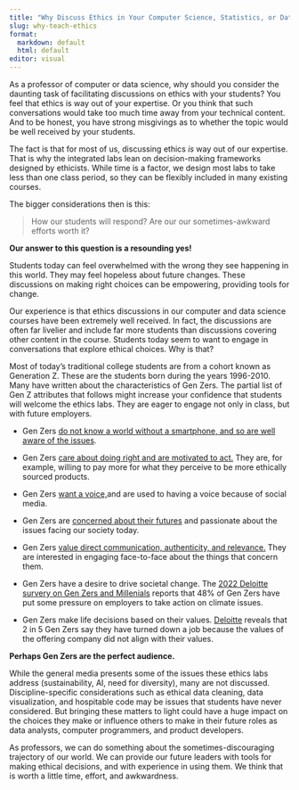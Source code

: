 ```yaml
---
title: "Why Discuss Ethics in Your Computer Science, Statistics, or Data Science Course?"
slug: why-teach-ethics
format: 
  markdown: default
  html: default
editor: visual
---
```


As a professor of
computer or data science, why should you consider the daunting task of
facilitating discussions on ethics with your students? You feel that ethics is
way out of your expertise. Or you think that such conversations would take too
much time away from your technical content. And to be honest, you have strong
misgivings as to whether the topic would be well received by your students.

The fact is that for
most of us, discussing ethics *is* way out of our
expertise. That is why the integrated labs lean on decision-making
frameworks designed by ethicists. While time is a factor, we design most labs
to take less than one class period, so they can be flexibly included in
many existing courses. 

The bigger considerations then is this:

> How our students will respond? Are our our sometimes-awkward efforts worth it? 

**Our answer to this question is a resounding yes!**

Students today can feel overwhelmed with the wrong they see
happening in this world. They may feel hopeless about future changes. These
discussions on making right choices can be empowering, providing tools for
change.

Our experience is that
ethics discussions in our computer and data science courses have been extremely
well received. In fact, the discussions are often far livelier and include far
more students than discussions covering other content in the course. Students
today seem to want to engage in conversations that explore ethical choices. Why
is that?

Most of today's
traditional college students are from a cohort known as Generation Z. These are
the students born during the years 1996-2010. Many have written about the
characteristics of Gen Zers. The partial list of Gen Z attributes that follows
might increase your confidence that students will welcome the ethics labs. They
are eager to engage not only in class, but with future employers.

-   Gen Zers [do not know a world without a smartphone, and so are well
    aware of the issues](https://www.pewresearch.org/social-trends/2020/05/14/on-the-cusp-of-adulthood-and-facing-an-uncertain-future-what-we-know-about-gen-z-so-far-2/).

-   Gen Zers [care about doing right and are motivated to
    act.](https://www2.deloitte.com/global/en/pages/about-deloitte/articles/genzmillennialsurvey.html) They are, for example,
    willing to pay more for what they perceive to be more ethically sourced
    products.

-   Gen Zers [want a voice,](https://www.shrm.org/hr-today/news/hr-magazine/1118/pages/a-16-year-old-explains-10-things-you-need-to-know-about-generation-z.aspx)and are used to having a voice because of social media.

-   Gen Zers are [concerned about their futures](https://www.shrm.org/hr-today/news/hr-magazine/1118/pages/a-16-year-old-explains-10-things-you-need-to-know-about-generation-z.aspx) and passionate about the issues facing our society today.

-   Gen Zers [value direct communication, authenticity, and
    relevance.](https://news.stanford.edu/2022/01/03/know-gen-z) They
    are interested in engaging face-to-face about the things that concern
    them.

-   Gen Zers have a desire to drive
    societal change. The [2022 Deloitte survery on Gen Zers and
    Millenials](https://www2.deloitte.com/global/en/pages/about-deloitte/articles/genzmillennialsurvey.html) reports
    that 48% of Gen Zers have put some pressure on employers to take action on
    climate issues.

-   Gen Zers make life decisions
    based on their values. [Deloitte](https://www2.deloitte.com/global/en/pages/about-deloitte/articles/genzmillennialsurvey.html) reveals that 2 in 5 Gen Zers say they have turned
    down a job because the values of the offering company did not align with
    their values.

**Perhaps Gen Zers are the perfect audience.**

While the general
media presents some of the issues these ethics labs address (sustainability,
AI, need for diversity), many are not discussed. Discipline-specific
considerations such as ethical data cleaning, data visualization, and
hospitable code may be issues that students have never considered. But bringing
these matters to light could have a huge impact on the choices they make or
influence others to make in their future roles as data analysts, computer
programmers, and product developers.

As professors, we can do something about the
sometimes-discouraging trajectory of our world. We can provide our future
leaders with tools for making ethical decisions, and with experience in using
them. We think that is worth a little time, effort, and awkwardness.

